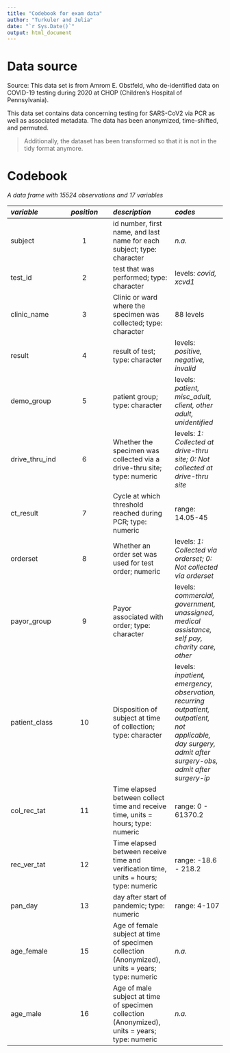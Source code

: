 ```yaml
---
title: "Codebook for exam data"
author: "Turkuler and Julia"
date: "`r Sys.Date()`"
output: html_document
---
```


# Data source

Source: This data set is from Amrom E. Obstfeld, who de-identified data on
COVID-19 testing during 2020 at CHOP (Children’s Hospital of Pennsylvania).

This data set contains data concerning testing for SARS-CoV2 via PCR as well as
associated metadata. The data has been anonymized, time-shifted, and permuted.

> Additionally, the dataset has been transformed so that it is not in the tidy
> format anymore.

# Codebook

_A data frame with 15524 observations and 17 variables_

 _**variable**_ |  _**position**_  |   _**description**_  |   _**codes**_
:---------------|:----------------:|:---------------------|:-----------------
subject | 1 | id number, first name, and last name for each subject; type: character | _n.a._
test_id | 2 | test that was performed; type: character | levels: _covid, xcvd1_
clinic_name | 3 | Clinic or ward where the specimen was collected; type: character | 88 levels
result | 4 | result of test; type: character | levels: _positive, negative, invalid_
demo_group | 5 | patient group; type: character | levels: _patient, misc_adult, client, other adult, unidentified_
drive_thru_ind | 6 | Whether the specimen was collected via a drive-thru site; type: numeric | levels: _1: Collected at drive-thru site; 0: Not collected at drive-thru site_
ct_result | 7 | Cycle at which threshold reached during PCR; type: numeric | range: 14.05-45
orderset | 8 | Whether an order set was used for test order; numeric | levels: _1: Collected via orderset; 0: Not collected via orderset_
payor_group | 9 | Payor associated with order; type: character | levels: _commercial, government, unassigned, medical assistance, self pay, charity care, other_
patient_class | 10 | Disposition of subject at time of collection; type: character | levels: _inpatient, emergency, observation, recurring outpatient, outpatient, not applicable, day surgery, admit after surgery-obs, admit after surgery-ip_
col_rec_tat | 11 | Time elapsed between collect time and receive time, units = hours; type: numeric | range: 0 - 61370.2
rec_ver_tat | 12 | Time elapsed between receive time and verification time, units = hours; type: numeric | range: -18.6 - 218.2
pan_day | 13 | day after start of pandemic; type: numeric | range: 4-107
age_female | 15 | Age of female subject at time of specimen collection (Anonymized), units = years; type: numeric | _n.a._
age_male | 16 | Age of male subject at time of specimen collection (Anonymized), units = years; type: numeric | _n.a._
